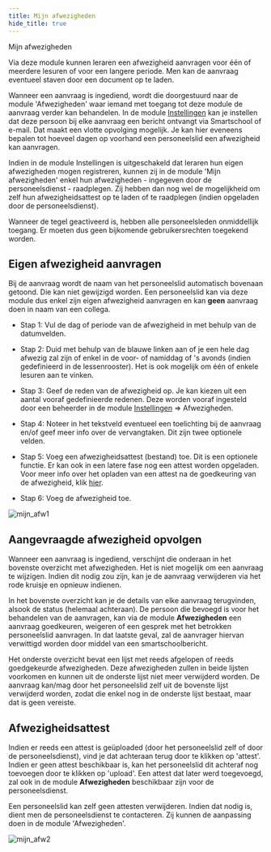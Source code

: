 ```yaml
---
title: Mijn afwezigheden
hide_title: true
---
```


<ImageTitle img="mijnafwezigheden.png">Mijn afwezigheden</ImageTitle>

Via deze module kunnen leraren een afwezigheid aanvragen voor één of meerdere lesuren of voor een langere periode. Men kan de aanvraag eventueel staven door een document op te laden. 

Wanneer een aanvraag is ingediend, wordt die doorgestuurd naar de module 'Afwezigheden' waar iemand met toegang tot deze module de aanvraag verder kan behandelen. In de module [Instellingen](/afwezigheden/instellingen/) kan je instellen dat deze persoon bij elke aanvraag een bericht ontvangt via Smartschool of e-mail. Dat maakt een vlotte opvolging mogelijk. Je kan hier eveneens bepalen tot hoeveel dagen op voorhand een personeelslid een afwezigheid kan aanvragen. 

Indien in de module Instellingen is uitgeschakeld dat leraren hun eigen afwezigheden mogen registreren, kunnen zij in de module 'Mijn afwezigheden' enkel hun afwezigheden - ingegeven door de personeelsdienst - raadplegen. Zij hebben dan nog wel de mogelijkheid om zelf hun afwezigheidsattest op te laden of te raadplegen (indien opgeladen door de personeelsdienst).

Wanneer de tegel geactiveerd is, hebben alle personeelsleden onmiddellijk toegang. Er moeten dus geen bijkomende gebruikersrechten toegekend worden.  

## Eigen afwezigheid aanvragen

Bij de aanvraag wordt de naam van het personeelslid automatisch bovenaan getoond. Die kan niet gewijzigd worden. Een personeelslid kan via deze module dus enkel zijn eigen afwezigheid aanvragen en kan **geen** aanvraag doen in naam van een collega. 

- Stap 1: Vul de dag of periode van de afwezigheid in met behulp van de datumvelden.

- Stap 2: Duid met behulp van de blauwe linken aan of je een hele dag afwezig zal zijn of enkel in de voor- of namiddag of 's avonds (indien gedefinieerd in de lessenrooster). Het is ook mogelijk om één of enkele lesuren aan te vinken.

- Stap 3: Geef de reden van de afwezigheid op. Je kan kiezen uit een aantal vooraf gedefinieerde redenen. Deze worden vooraf ingesteld door een beheerder in de module [Instellingen](/afwezigheden/instellingen/) => Afwezigheden.

- Stap 4: Noteer in het tekstveld eventueel een toelichting bij de aanvraag en/of geef meer info over de vervangtaken. Dit zijn twee optionele velden.

- Stap 5: Voeg een afwezigheidsattest (bestand) toe. Dit is een optionele functie. Er kan ook in een latere fase nog een attest worden opgeladen. Voor meer info over het opladen van een attest na de goedkeuring van de afwezigheid, klik [hier](/afwezigheden/mijn_afwezigheden/#afwezigheidsattest).

- Stap 6: Voeg de afwezigheid toe.

![mijn_afw1](./mijn_afw1.png)

## Aangevraagde afwezigheid opvolgen

Wanneer een aanvraag is ingediend, verschijnt die onderaan in het bovenste overzicht met afwezigheden. Het is niet mogelijk om een aanvraag te wijzigen. Indien dit nodig zou zijn, kan je de aanvraag verwijderen via het rode kruisje <LegacyAction img="remove.png"/> en opnieuw indienen.

In het bovenste overzicht kan je de details van elke aanvraag terugvinden, alsook de status (helemaal achteraan). De persoon die bevoegd is voor het behandelen van de aanvragen, kan via de module **Afwezigheden** een aanvraag goedkeuren, weigeren of een gesprek met het betrokken personeelslid aanvragen. In dat laatste geval, zal de aanvrager hiervan verwittigd worden door middel van een smartschoolbericht.  

Het onderste overzicht bevat een lijst met reeds afgelopen of reeds goedgekeurde afwezigheden. Deze afwezigheden zullen in beide lijsten voorkomen en kunnen uit de onderste lijst niet meer verwijderd worden. De aanvraag kan/mag door het personeelslid zelf uit de bovenste lijst verwijderd worden, zodat die enkel nog in de onderste lijst bestaat, maar dat is geen vereiste. 

## Afwezigheidsattest 

Indien er reeds een attest is geüploaded (door het personeelslid zelf of door de personeelsdienst), vind je dat achteraan terug door te klikken op 'attest'. Indien er geen attest beschikbaar is, kan het personeelslid dit achteraf nog toevoegen door te klikken op 'upload'. Een attest dat later werd toegevoegd, zal ook in de module **Afwezigheden** beschikbaar zijn voor de personeelsdienst. 

Een personeelslid kan zelf geen attesten verwijderen. Indien dat nodig is, dient men de personeelsdienst te contacteren. Zij kunnen de aanpassing doen in de module 'Afwezigheden'.

![mijn_afw2](./mijn_afw2.PNG)